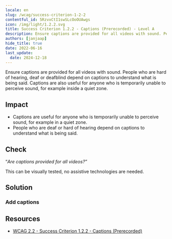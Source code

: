 ```yaml
---
locale: en
slug: /wcag/success-criterion-1-2-2
contentful_id: 5RzvxCtI1swSLcOoOUAwgs
icon: /img/light/1.2.2.svg
title: Success Criterion 1.2.2 - Captions (Prerecorded) - Level A
description: Ensure captions are provided for all videos with sound. People who are hard of hearing, deaf or deafblind depend on captions to understand what is being said. Captions are also useful for anyone who is temporarily unable to perceive sound, for example inside a quiet zone.
authors: [janjaap]
hide_title: true
date: 2022-06-16
last_update:
  date: 2024-12-18
---
```


<Hero
  title="Captions (Prerecorded)"
  image="/img/light/1.2.2.svg"
  alt="WCAG 1.2.2 icon"
  prefix="Success Criterion 1.2.2"
  suffix="Level A"
/>

Ensure captions are provided for all videos with sound. People who are hard of hearing, deaf or deafblind depend on captions to understand what is being said. Captions are also useful for anyone who is temporarily unable to perceive sound, for example inside a quiet zone.

## Impact

- Captions are useful for anyone who is temporarily unable to perceive sound, for example in a quiet zone.
- People who are deaf or hard of hearing depend on captions to understand what is being said.

## Check

“*Are captions provided for all videos?”*

This can be visually tested, no assistive technologies are needed.

## Solution

### Add captions

<CodeSample id="media-captions" locale="en"/>

## Resources

- [WCAG 2.2 - Success Criterion 1.2.2 - Captions (Prerecorded)](https://www.w3.org/TR/WCAG22/#captions-prerecorded)
